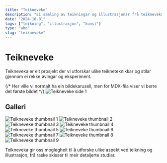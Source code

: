 ```yaml
---
title: "Teikneveke"
description: "Ei samling av teikningar og illustrasjonar frå teikneveka"
date: "2024-10-01"
tags: ["teikning", "illustrasjon", "kunst"]
type: "aho"
slug: "teikneveke"
---
```


# Teikneveke

Teikneveka er eit prosjekt der vi utforskar ulike teikneteknikkar og stilar gjennom ei rekke øvingar og eksperiment.

<div className="relative aspect-[16/9] mb-8">
  {/* Her ville vi normalt ha ein bildekarusell, men for MDX-fila viser vi berre det første bildet */}
  <img
    src="https://i.ibb.co/0nfncj0/side-7.png"
    alt="Teikneveke side 1"
    className="object-contain rounded-lg"
  />
</div>

## Galleri

<div className="grid grid-cols-3 md:grid-cols-5 gap-4">
  <img src="https://i.ibb.co/0nfncj0/side-7.png" alt="Teikneveke thumbnail 1" className="aspect-square object-cover rounded-lg" />
  <img src="https://i.ibb.co/6tqCMFP/side-2.png" alt="Teikneveke thumbnail 2" className="aspect-square object-cover rounded-lg" />
  <img src="https://i.ibb.co/0GjrdK6/side-3.png" alt="Teikneveke thumbnail 3" className="aspect-square object-cover rounded-lg" />
  <img src="https://i.ibb.co/DbVBHW7/side-1.png" alt="Teikneveke thumbnail 4" className="aspect-square object-cover rounded-lg" />
  <img src="https://i.ibb.co/tXKRNdL/side-5.png" alt="Teikneveke thumbnail 5" className="aspect-square object-cover rounded-lg" />
  <img src="https://i.ibb.co/30KqbWw/side-9.png" alt="Teikneveke thumbnail 6" className="aspect-square object-cover rounded-lg" />
  <img src="https://i.ibb.co/DQQbkBX/side-8.png" alt="Teikneveke thumbnail 7" className="aspect-square object-cover rounded-lg" />
  <img src="https://i.ibb.co/X8g12P4/side-4.png" alt="Teikneveke thumbnail 8" className="aspect-square object-cover rounded-lg" />
  <img src="https://i.ibb.co/YfYFL8j/side-6.png" alt="Teikneveke thumbnail 9" className="aspect-square object-cover rounded-lg" />
</div>

Teikneveka gir oss moglegheit til å utforske ulike aspekt ved teikning og illustrasjon, frå raske skisser til meir detaljerte studiar.

